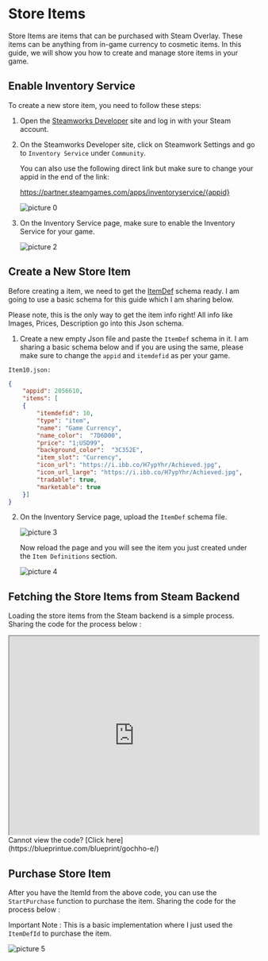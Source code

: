 # Store Items

Store Items are items that can be purchased with Steam Overlay. These items can be anything from in-game currency to cosmetic items. In this guide, we will show you how to create and manage store items in your game.

## Enable Inventory Service

To create a new store item, you need to follow these steps:

1. Open the [Steamworks Developer](https://partner.steamgames.com/apps) site and log in with your Steam account.

2. On the Steamworks Developer site, click on Steamwork Settings and go to `Inventory Service` under `Community`.

    You can also use the following direct link but make sure to change your appid in the end of the link:
    
    https://partner.steamgames.com/apps/inventoryservice/{appid}
    
    ![picture 0](../../images/64545f6116daf105ac88bc9bfb0d67b45965933cd1b2093eb30c58f53ba16e63.png) 


3. On the Inventory Service page, make sure to enable the Inventory Service for your game.

    ![picture 2](../../images/6ac05f052f771b40ecee31f839c725ac9e6b00eb34011d47750b70b1f4759fae.png)


## Create a New Store Item

Before creating a item, we need to get the [ItemDef](https://partner.steamgames.com/doc/features/inventory/schema) schema ready. I am going to use a basic schema for this guide which I am sharing below. 

Please note, this is the only way to get the item info right! All info like Images, Prices, Description go into this Json schema.

1. Create a new empty Json file and paste the `ItemDef` schema in it. I am sharing a basic schema below and if you are using the same, please make sure to change the `appid` and `itemdefid` as per your game.

`Item10.json:`

```json     
{
	"appid": 2056610,
	"items": [
	{
		"itemdefid": 10,
		"type": "item",
		"name": "Game Currency",
		"name_color":  "7D6D00",
		"price": "1;USD99",
		"background_color":  "3C352E",
		"item_slot": "Currency",
		"icon_url": "https://i.ibb.co/H7ypYhr/Achieved.jpg",
		"icon_url_large": "https://i.ibb.co/H7ypYhr/Achieved.jpg",
		"tradable": true,
		"marketable": true
	}]
}
```

2. On the Inventory Service page, upload the `ItemDef` schema file.

    ![picture 3](../../images/a19cd1bb5ef8ac3557d48a2bb7104cdcd7a25f9bade2578c5e3c9888ba4a6b13.png)

    
    Now reload the page and you will see the item you just created under the `Item Definitions` section.

    ![picture 4](../../images/bf34050b0974d290f575985cf57791c244b1cadc7e0b302edbafcc12ca94de0c.png)  


## Fetching the Store Items from Steam Backend

Loading the store items from the Steam backend is a simple process. Sharing the code for the process below :

<iframe src="https://blueprintue.com/render/0m0dm7xp/" scrolling="no" allowfullscreen width="100%" height="400px"></iframe>
Cannot view the code? [Click here](https://blueprintue.com/blueprint/gochho-e/)

## Purchase Store Item

After you have the ItemId from the above code, you can use the `StartPurchase` function to purchase the item. Sharing the code for the process below :

Important Note : This is a basic implementation where I just used the `ItemDefId` to purchase the item.

![picture 5](../../images/b1af2dbd7e376e73d3b1367b5dfa4a2539c7d127ee7c35dfb06398387a5e5c27.png)  
